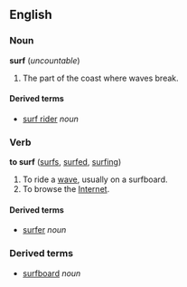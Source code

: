 ==English==
===Noun===
'''surf''' (''uncountable'')

#The part of the coast where waves break.

<!-- derived from the noun -->
====Derived terms====
*[[surf rider]] ''noun''<!-- older term for surfer -->

===Verb===
'''to surf''' ([[surfs]], [[surfed]], [[surfing]])

#To ride a [[wave]], usually on a surfboard.
#To browse the [[Internet]].

<!-- derived from the verb -->
====Derived terms====
*[[surfer]] ''noun''

<!-- could be derived from noun or verb -->
===Derived terms===
*[[surfboard]] ''noun''